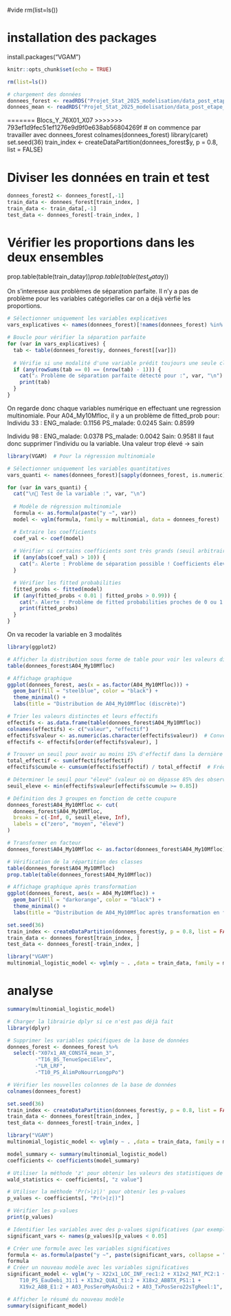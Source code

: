 #vide 
rm(list=ls())

# installation des packages
install.packages("VGAM")
```r
knitr::opts_chunk$set(echo = TRUE)
```

```r
rm(list=ls())

# chargement des données 
donnees_forest <- readRDS("Projet_Stat_2025_modelisation/data_post_etape_4_Forest.Rdata", "rb")
donnees_mean <- readRDS("Projet_Stat_2025_modelisation/data_post_etape_4_Mean.Rdata", "rb")

```
=======
Blocs_Y_76X01_X07
>>>>>>> 793ef1d9fec51ef1276e9d9f0e638ab56804269f
# on commence par travailler avec donnees_forest
colnames(donnees_forest)
library(caret)
set.seed(36)
train_index <- createDataPartition(donnees_forest$y, p = 0.8, list = FALSE)

# Diviser les données en train et test
```r
donnees_forest2 <- donnees_forest[,-1]
train_data <- donnees_forest[train_index, ]
train_data <- train_data[,-1]
test_data <- donnees_forest[-train_index, ]
```

# Vérifier les proportions dans les deux ensembles
prop.table(table(train_data$y))
prop.table(table(test_data$y))


On s'interesse aux problèmes de séparation parfaite.
Il n'y a pas de problème pour les variables catégorielles car on a déjà vérfié les proportions.
```r
# Sélectionner uniquement les variables explicatives
vars_explicatives <- names(donnees_forest)[!names(donnees_forest) %in% "y"]

# Boucle pour vérifier la séparation parfaite
for (var in vars_explicatives) {
  tab <- table(donnees_forest$y, donnees_forest[[var]])
  
  # Vérifie si une modalité d'une variable prédit toujours une seule classe de y
  if (any(rowSums(tab == 0) == (nrow(tab) - 1))) {
    cat("⚠️ Problème de séparation parfaite détecté pour :", var, "\n")
    print(tab)
  }
}
```

On regarde donc chaque variables numérique en effectuant une regression multinomiale.
Pour A04_My10Mfloc, il y a un problème de fitted_prob pour:
Individu 33 :
ENG_malade: 0.1156
PS_malade: 0.0245
Sain: 0.8599

Individu 98 :
ENG_malade: 0.0378
PS_malade: 0.0042
Sain: 0.9581
Il faut donc supprimer l'individu ou la variable. Una valeur trop élevé -> sain

```r
library(VGAM)  # Pour la régression multinomiale

# Sélectionner uniquement les variables quantitatives
vars_quanti <- names(donnees_forest)[sapply(donnees_forest, is.numeric)]

for (var in vars_quanti) {
  cat("\n🔹 Test de la variable :", var, "\n")
  
  # Modèle de régression multinomiale
  formula <- as.formula(paste("y ~", var))
  model <- vglm(formula, family = multinomial, data = donnees_forest)

  # Extraire les coefficients
  coef_val <- coef(model)
  
  # Vérifier si certains coefficients sont très grands (seuil arbitraire)
  if (any(abs(coef_val) > 10)) {
    cat("⚠️ Alerte : Problème de séparation possible ! Coefficients élevés pour", var, "\n")
  }

  # Vérifier les fitted probabilities
  fitted_probs <- fitted(model)
  if (any(fitted_probs < 0.01 | fitted_probs > 0.99)) {
    cat("⚠️ Alerte : Problème de fitted probabilities proches de 0 ou 1 pour", var, "\n")
    print(fitted_probs)
  }
}

```

On va recoder la variable en 3 modalités 
```r
library(ggplot2)

# Afficher la distribution sous forme de table pour voir les valeurs distinctes
table(donnees_forest$A04_My10Mfloc)

# Affichage graphique
ggplot(donnees_forest, aes(x = as.factor(A04_My10Mfloc))) +
  geom_bar(fill = "steelblue", color = "black") +
  theme_minimal() +
  labs(title = "Distribution de A04_My10Mfloc (discrète)")

# Trier les valeurs distinctes et leurs effectifs
effectifs <- as.data.frame(table(donnees_forest$A04_My10Mfloc))
colnames(effectifs) <- c("valeur", "effectif")
effectifs$valeur <- as.numeric(as.character(effectifs$valeur))  # Conversion en numérique si besoin
effectifs <- effectifs[order(effectifs$valeur), ]

# Trouver un seuil pour avoir au moins 15% d'effectif dans la dernière modalité
total_effectif <- sum(effectifs$effectif)
effectifs$cumule <- cumsum(effectifs$effectif) / total_effectif  # Fréquence cumulée

# Déterminer le seuil pour "élevé" (valeur où on dépasse 85% des observations)
seuil_eleve <- min(effectifs$valeur[effectifs$cumule >= 0.85])

# Définition des 3 groupes en fonction de cette coupure
donnees_forest$A04_My10Mfloc <- cut(
  donnees_forest$A04_My10Mfloc,
  breaks = c(-Inf, 0, seuil_eleve, Inf),
  labels = c("zero", "moyen", "élevé")
)

# Transformer en facteur
donnees_forest$A04_My10Mfloc <- as.factor(donnees_forest$A04_My10Mfloc)

# Vérification de la répartition des classes
table(donnees_forest$A04_My10Mfloc)
prop.table(table(donnees_forest$A04_My10Mfloc))

# Affichage graphique après transformation
ggplot(donnees_forest, aes(x = A04_My10Mfloc)) +
  geom_bar(fill = "darkorange", color = "black") +
  theme_minimal() +
  labs(title = "Distribution de A04_My10Mfloc après transformation en factor : seuil = 43839")

```

```r
set.seed(36)
train_index <- createDataPartition(donnees_forest$y, p = 0.8, list = FALSE)
train_data <- donnees_forest[train_index, ]
test_data <- donnees_forest[-train_index, ]

library("VGAM")
multinomial_logistic_model <- vglm(y ~ . ,data = train_data, family = multinomial)
```
# analyse
```r

summary(multinomial_logistic_model)
```
```r
# Charger la librairie dplyr si ce n'est pas déjà fait
library(dplyr)

# Supprimer les variables spécifiques de la base de données
donnees_forest <- donnees_forest %>%
  select(-"X07x1_AN_CONST4_mean_3", 
         -"T16_BS_TenueSpeciElev", 
         -"LR_LRF", 
         -"T10_PS_AlimPoNourrLongpPo")

# Vérifier les nouvelles colonnes de la base de données
colnames(donnees_forest)

set.seed(36)
train_index <- createDataPartition(donnees_forest$y, p = 0.8, list = FALSE)
train_data <- donnees_forest[train_index, ]
test_data <- donnees_forest[-train_index, ]

library("VGAM")
multinomial_logistic_model <- vglm(y ~ . ,data = train_data, family = multinomial)
```

```r
model_summary <- summary(multinomial_logistic_model)
coefficients <- coefficients(model_summary)

# Utiliser la méthode 'z' pour obtenir les valeurs des statistiques de Wald
wald_statistics <- coefficients[, "z value"]

# Utiliser la méthode 'Pr(>|z|)' pour obtenir les p-values
p_values <- coefficients[, "Pr(>|z|)"]

# Vérifier les p-values
print(p_values)

# Identifier les variables avec des p-values significatives (par exemple p < 0.05)
significant_vars <- names(p_values)[p_values < 0.05]

# Créer une formule avec les variables significatives
formula <- as.formula(paste("y ~", paste(significant_vars, collapse = " + ")))
formula
# Créer un nouveau modèle avec les variables significatives
significant_model <- vglm("y ~ X22x1_LOC_INF_rec1:2 + X12x2_MAT_PC2:1 + X12x2_MAT_PC2:2 + 
    T10_PS_EauDebi_31:1 + X13x2_QUAI_t1:2 + X18x2_ABBTX_PS1:1 + 
    X19x2_ABB_E1:2 + A03_PosSeroMyAsOui:2 + A03_TxPosSero22sTgReel:1", data = train_data, family = multinomial())

# Afficher le résumé du nouveau modèle
summary(significant_model)
```


